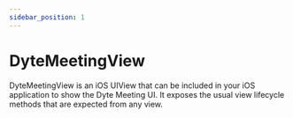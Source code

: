 ```yaml
---
sidebar_position: 1
---
```


# DyteMeetingView

DyteMeetingView is an iOS UIView that can be included in your iOS application to show the Dyte Meeting UI. It exposes the usual view lifecycle methods that are expected from any view.
